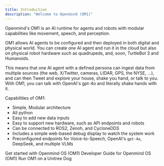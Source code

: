 ```yaml
---
title: Introduction
description: "Welcome to Openmind (OM1)"
---
```


Openmind's OM1 is an AI runtime for agents and robots with modular capabilities like movement, speech, and perception.

OM1 allows AI agents to be configured and then deployed in both digital and physical world. You can create *one* AI agent and run it in the cloud but also on physical robot hardware such as quadrupeds, and, soon, TurtleBot 3 and Humanoids. 

This means that one AI agent with a defined persona can ingest data from multiple sources (the web, X/Twitter, cameras, LIDAR, GPS, the NYSE, ...), and can then Tweet and explore your house, shake you hand, or talk to you. With OM1, you can talk with OpenAI's gpt-4o and literally shake hands with it.

Capabilities of OM1:

* Simple, Modular architecture
* All python 
* Easy to add new data inputs
* Easy to support new hardware, such as API endpoints and robots
* Can be connected to ROS2, Zenoh, and CycloneDDS
* Includes a simple web-based debug display to watch the system work 
* Preconfigured endpoints for Voice-to-Speech, OpenAI's `gpt-4o`, DeepSeek, and multiple VLMs

<CardGroup cols={2}>
  <Card
    title="Quick Start"
    icon="check"
    href="./quick_start"
  >
    Get started with Openmind OS (OM1)
  </Card>
  <Card
    title="Developer Guide"
    icon="code"
    href="./development/guide"
  >
    Developer Guide for Openmind OS (OM1)
  </Card>
  <Card
    title="Unitree Robotics"
    icon="dog"
    href="./robotics/unitree_robotics"
  >
    Run OM1 on a Unitree Dog
  </Card>
</CardGroup>